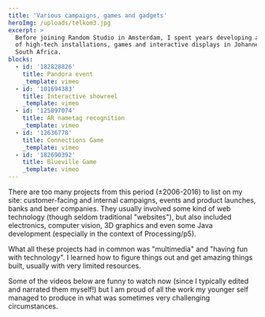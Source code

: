 ```yaml
---
title: 'Various campaigns, games and gadgets'
heroImg: /uploads/telkom3.jpg
excerpt: >
  Before joining Random Studio in Amsterdam, I spent years developing all kinds
  of high-tech installations, games and interactive displays in Johannesburg,
  South Africa.
blocks:
  - id: '182828826'
    title: Pandora event
    _template: vimeo
  - id: '101694383'
    title: Interactive showreel
    _template: vimeo
  - id: '125897074'
    title: AR nametag recognition
    _template: vimeo
  - id: '12636778'
    title: Connections Game
    _template: vimeo
  - id: '182690392'
    title: Blueville Game
    _template: vimeo
---
```


There are too many projects from this period (±2006-2016) to list on my site: customer-facing and internal campaigns, events and product launches, banks and beer companies. They usually involved some kind of web technology (though seldom traditional "websites"), but also included electronics, computer vision, 3D graphics and even some Java development (especially in the context of Processing/p5).

What all these projects had in common was "multimedia" and "having fun with technology". I learned how to figure things out and get amazing things built, usually with very limited resources.

Some of the videos below are funny to watch now (since I typically edited and narrated them myself!) but I am proud of all the work my younger self managed to produce in what was sometimes very challenging circumstances.
